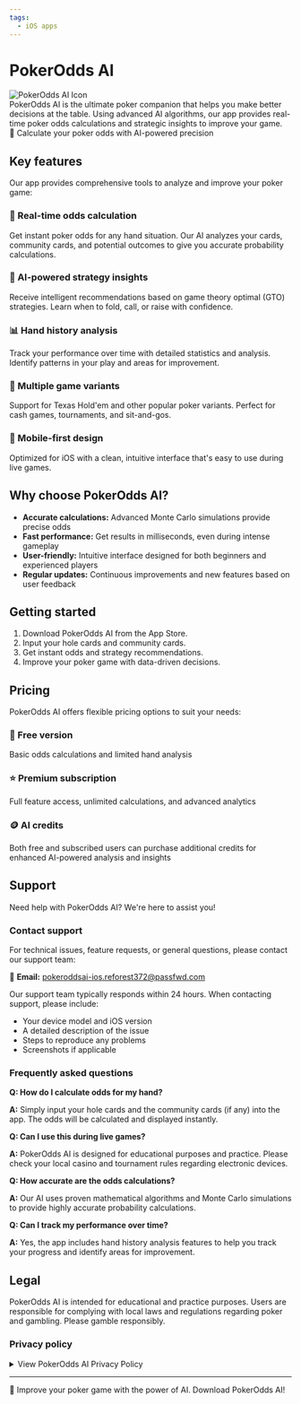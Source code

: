 ```yaml
---
tags: 
  - iOS apps
---
```


# PokerOdds AI

<div style={{float: 'right', margin: '0 0 20px 40px', maxWidth: '100px', minWidth: '80px', clear: 'both'}}>
  <img src="/img/pokerodds-ai-app-icon.png" alt="PokerOdds AI Icon" style={{width: '100%', height: 'auto'}} />
</div>

<div style={{marginRight: '130px'}}>
PokerOdds AI is the ultimate poker companion that helps you make better decisions at the table. Using advanced AI algorithms, our app provides real-time poker odds calculations and strategic insights to improve your game.
</div>

<div style={{
  background: 'linear-gradient(135deg, #0A4D0A 0%, #0F6D0F 100%)',
  color: 'white',
  borderRadius: '8px',
  fontSize: '1.2em',
  fontWeight: 'bold',
  margin: '30px 0',
  boxShadow: '0 4px 8px rgba(0,0,0,0.1)',
  textAlign: 'center',
  lineHeight: '100px',
  height: '100px',
  clear: 'both'
}}>
  🎯 Calculate your poker odds with AI-powered precision
</div>

## Key features

Our app provides comprehensive tools to analyze and improve your poker game:

<div className="row">
  <div className="col col--6 margin-bottom--lg">
    <div className="card" style={{height: '200px'}}>
      <div className="card__body">
        <h3>🎯 Real-time odds calculation</h3>
        <p>Get instant poker odds for any hand situation. Our AI analyzes your cards, community cards, and potential outcomes to give you accurate probability calculations.</p>
      </div>
    </div>
  </div>
  <div className="col col--6 margin-bottom--lg">
    <div className="card" style={{height: '200px'}}>
      <div className="card__body">
        <h3>🧠 AI-powered strategy insights</h3>
        <p>Receive intelligent recommendations based on game theory optimal (GTO) strategies. Learn when to fold, call, or raise with confidence.</p>
      </div>
    </div>
  </div>
  <div className="col col--6 margin-bottom--lg">
    <div className="card" style={{height: '200px'}}>
      <div className="card__body">
        <h3>📊 Hand history analysis</h3>
        <p>Track your performance over time with detailed statistics and analysis. Identify patterns in your play and areas for improvement.</p>
      </div>
    </div>
  </div>
  <div className="col col--6 margin-bottom--lg">
    <div className="card" style={{height: '200px'}}>
      <div className="card__body">
        <h3>🎲 Multiple game variants</h3>
        <p>Support for Texas Hold'em and other popular poker variants. Perfect for cash games, tournaments, and sit-and-gos.</p>
      </div>
    </div>
  </div>
  <div className="col col--12 margin-bottom--lg">
    <div className="card" style={{height: '120px'}}>
      <div className="card__body">
        <h3>📱 Mobile-first design</h3>
        <p>Optimized for iOS with a clean, intuitive interface that's easy to use during live games.</p>
      </div>
    </div>
  </div>
</div>

## Why choose PokerOdds AI?

- **Accurate calculations:** Advanced Monte Carlo simulations provide precise odds
- **Fast performance:** Get results in milliseconds, even during intense gameplay
- **User-friendly:** Intuitive interface designed for both beginners and experienced players
- **Regular updates:** Continuous improvements and new features based on user feedback

## Getting started

1. Download PokerOdds AI from the App Store.
2. Input your hole cards and community cards.
3. Get instant odds and strategy recommendations.
4. Improve your poker game with data-driven decisions.

## Pricing

PokerOdds AI offers flexible pricing options to suit your needs:

<div className="row">
  <div className="col col--4 margin-bottom--lg">
    <div className="card" style={{height: '240px'}}>
      <div className="card__body">
        <h3>💚 Free version</h3>
        <p>Basic odds calculations and limited hand analysis</p>
      </div>
    </div>
  </div>
  <div className="col col--4 margin-bottom--lg">
    <div className="card" style={{height: '240px'}}>
      <div className="card__body">
        <h3>⭐ Premium subscription</h3>
        <p>Full feature access, unlimited calculations, and advanced analytics</p>
      </div>
    </div>
  </div>
  <div className="col col--4 margin-bottom--lg">
    <div className="card" style={{height: '240px'}}>
      <div className="card__body">
        <h3>🪙 AI credits</h3>
        <p>Both free and subscribed users can purchase additional credits for enhanced AI-powered analysis and insights</p>
      </div>
    </div>
  </div>
</div>

## Support

Need help with PokerOdds AI? We're here to assist you!

### Contact support

For technical issues, feature requests, or general questions, please contact our support team:

📧 **Email:** [pokeroddsai-ios.reforest372@passfwd.com](mailto:pokeroddsai-ios.reforest372@passfwd.com)

Our support team typically responds within 24 hours. When contacting support, please include:

- Your device model and iOS version
- A detailed description of the issue
- Steps to reproduce any problems
- Screenshots if applicable

### Frequently asked questions

**Q: How do I calculate odds for my hand?**

**A:** Simply input your hole cards and the community cards (if any) into the app. The odds will be calculated and displayed instantly.

**Q: Can I use this during live games?**

**A:** PokerOdds AI is designed for educational purposes and practice. Please check your local casino and tournament rules regarding electronic devices.

**Q: How accurate are the odds calculations?**

**A:** Our AI uses proven mathematical algorithms and Monte Carlo simulations to provide highly accurate probability calculations.

**Q: Can I track my performance over time?**

**A:** Yes, the app includes hand history analysis features to help you track your progress and identify areas for improvement.

## Legal

PokerOdds AI is intended for educational and practice purposes. Users are responsible for complying with local laws and regulations regarding poker and gambling. Please gamble responsibly.

### Privacy policy

<details>
<summary>View PokerOdds AI Privacy Policy</summary>

**Last updated:** July 23, 2025

#### 1. Information We Collect

PokerOdds AI is designed to protect your privacy. We collect minimal information necessary to provide and improve our services:

• **Usage Analytics:** We collect anonymous usage data through Firebase Analytics to understand how users interact with the app and improve performance.

• **Advertising Data:** We use Google AdMob to display advertisements, which may collect device and usage information for personalized ads.

• **Purchase Information:** Apple handles all purchase transactions. We only receive confirmation of successful purchases to unlock features.

#### 2. Information We DO NOT Collect

• **Personal Information:** We do not collect names, email addresses, phone numbers, or other personal identifiers.

• **Card Data:** All poker hand calculations are performed locally on your device. We never see or store your card combinations.

• **Location Data:** We do not access or collect your location information.

• **Contacts or Photos:** We do not access your contacts, photos, or other personal data on your device.

#### 3. How We Use Information

• **App Improvement:** Analytics help us identify bugs, optimize performance, and understand feature usage.

• **Personalized Advertising:** AdMob uses device information to show relevant advertisements (you can opt out in iOS Settings).

• **Feature Access:** Purchase confirmations unlock Premium features and credit purchases.

#### 4. Third-Party Services

We use the following third-party services that may collect information:

• **Firebase Analytics (Google):** Collects anonymous usage statistics

• **Google AdMob:** Displays advertisements and may collect device information

• **OpenAI API:** Processes AI analysis requests (no personal data included)

• **Claude API (Anthropic):** Processes AI analysis requests (no personal data included)

#### 5. Data Security

• **Local Processing:** All poker calculations and card data remain on your device

• **Secure Transmission:** All network communications use HTTPS encryption

• **No Account Required:** The app works without creating accounts or providing personal information

#### 6. Your Choices

• **Ad Tracking:** You can disable ad tracking in iOS Settings > Privacy & Security > Tracking

• **Analytics:** You can disable analytics in iOS Settings > Privacy & Security > Analytics & Improvements

• **Premium Subscription:** Subscribe to remove advertisements entirely

#### 7. Children's Privacy

Our app is not specifically directed to children under 13. We do not knowingly collect personal information from children under 13. If you believe a child has provided personal information, please contact us to have it removed.

#### 8. International Users

This app is available worldwide. Data processing may occur in the United States where our service providers operate. By using the app, you consent to the transfer and processing of your information in the United States.

#### 9. Changes to This Policy

We may update this Privacy Policy periodically. We will notify users of significant changes through app updates. Your continued use of the app constitutes acceptance of any changes.

#### 10. Contact Information

For questions about this Privacy Policy or our privacy practices, please contact us at:

📧 **Email:** [pokeroddsai-ios.reforest372@passfwd.com](mailto:pokeroddsai-ios.reforest372@passfwd.com)

</details>

---

<div style={{
  background: 'linear-gradient(135deg, #0A4D0A 0%, #0F6D0F 100%)',
  color: 'white',
  borderRadius: '8px',
  fontSize: '1.1em',
  fontWeight: 'bold',
  margin: '20px 0',
  boxShadow: '0 4px 8px rgba(0,0,0,0.1)',
  textAlign: 'center',
  lineHeight: '100px',
  height: '100px'
}}>
  🚀 Improve your poker game with the power of AI. Download PokerOdds AI!
</div>
